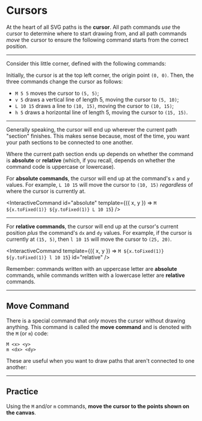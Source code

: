 # Cursors

At the heart of all SVG paths is the **cursor**. All path commands _use_ the cursor to determine where to start drawing from, and all path commands _move_ the cursor to ensure the following command starts from the correct position.

<PlaySliderFromSource source="intro" />

<figure className="relative">
  <CursorOverview />
</figure>

---

Consider this little corner, defined with the following commands:

<CommandListFromSource source="corner" />

<PlaySliderFromSource source="corner" />

<figure className="relative">
  <Corner />
</figure>

Initially, the cursor is at the top left corner, the origin point `(0, 0)`. Then, the three commands change the cursor as follows:

- `M 5 5` moves the cursor to `(5, 5)`;
- `v 5` draws a vertical line of length 5, moving the cursor to `(5, 10)`;
- `L 10 15` draws a line to `(10, 15)`, moving the cursor to `(10, 15)`;
- `h 5` draws a horizontal line of length 5, moving the cursor to `(15, 15)`.

---

Generally speaking, the cursor will end up wherever the current path "section" finishes. This makes sense because, most of the time, you want your path sections to be connected to one another.

Where the current path section ends up depends on whether the command is **absolute** or **relative** (which, if you recall, depends on whether the command code is uppercase or lowercase).

For **absolute commands**, the cursor will end up at the command's `x` and `y` values. For example, `L 10 15` will move the cursor to `(10, 15)` _regardless_ of where the cursor is currently at.

<InteractiveCommand
  id="absolute"
  template={({ x, y }) => `M ${x.toFixed(1)} ${y.toFixed(1)} L 10 15`}
/>

---

For **relative commands**, the cursor will end up at the cursor's current position _plus_ the command's `dx` and `dy` values. For example, if the cursor is currently at `(15, 5)`, then `l 10 15` will move the cursor to `(25, 20)`.

<InteractiveCommand
  template={({ x, y }) => `M ${x.toFixed(1)} ${y.toFixed(1)} l 10 15`}
  id="relative"
/>

Remember: commands written with an uppercase letter are **absolute** commands, while commands written with a lowercase letter are **relative** commands.

---

## Move Command

There is a special command that _only_ moves the cursor without drawing anything. This command is called the **move command** and is denoted with the `M` (or `m`) code:

```
M <x> <y>
m <dx> <dy>
```

These are useful when you want to draw paths that aren't connected to one another:

---

## Practice

Using the `M` and/or `m` commands, **move the cursor to the points shown on the canvas**.

<PracticeQuestionEditor />

<Practice />
